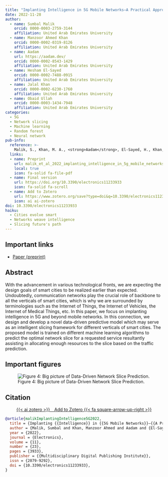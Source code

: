 ```yaml
---
title: "Implanting Intelligence in 5G Mobile Networks—A Practical Approach"
date: 2022-11-28
author:
  - name: Sumbal Malik
    orcid: 0000-0003-2759-3144
    affiliation: United Arab Emirates University
  - name: Manzoor Ahmed Khan
    orcid: 0000-0002-0319-8126
    affiliation: United Arab Emirates University
  - name: Aadam
    url: https://aadam.dev/
    orcid: 0000-0002-8543-1429
    affiliation: United Arab Emirates University
  - name: Hesham El-Sayed
    orcid: 0000-0002-7488-0915
    affiliation: United Arab Emirates University
  - name: Jalal Khan
    orcid: 0000-0002-6230-1760
    affiliation: United Arab Emirates University
  - name: Obaid Ullah
    orcid: 0000-0003-1434-7948
    affiliation: United Arab Emirates University
categories:
  - 5G
  - Network slicing
  - Machine learning
  - Random forest
  - Neural network
pub-info:
  reference: >-
    Malik, S., Khan, M. A., <strong>Aadam</strong>, El-Sayed, H., Khan, J., & Ullah, O. (2022). "Implanting Intelligence in 5G Mobile Networks—A Practical Approach". <em>Electronics</em>, 11(23), Article 23. <a href="https://doi.org/10.3390/electronics11233933"><code>10.3390/electronics11233933</code></a>
  links:
  - name: Preprint
    url: malik_et_al_2022_implanting_intelligence_in_5g_mobile_networks.pdf
    local: true
    icon: fa-solid fa-file-pdf
  - name: Final version
    url: https://doi.org/10.3390/electronics11233933
    icon: fa-solid fa-scroll
  - name: Add to Zotero
    url: https://www.zotero.org/save?type=doi&q=10.3390/electronics11233933
    icon: ai ai-zotero
doi: 10.3390/electronics11233933
haiku:
  - Cities evolve smart
  - Networks weave intelligence
  - Slicing future's path
---
```


## Important links

- [Paper (preprint)](malik_et_al_2022_implanting_intelligence_in_5g_mobile_networks.pdf)


## Abstract

With the advancement in various technological fronts, we are expecting the design goals of smart cities to be realized earlier than expected. Undoubtedly, communication networks play the crucial role of backbone to all the verticals of smart cities, which is why we are surrounded by terminologies such as the Internet of Things, the Internet of Vehicles, the Internet of Medical Things, etc. In this paper, we focus on implanting intelligence in 5G and beyond mobile networks. In this connection, we design and develop a novel data-driven predictive model which may serve as an intelligent slicing framework for different verticals of smart cities. The proposed model is trained on different machine learning algorithms to predict the optimal network slice for a requested service resultantly assisting in allocating enough resources to the slice based on the traffic prediction.


## Important figures


![Figure 4: Big picture of Data-Driven Network Slice Prediction.](big_picture.png)

## Citation

<p class="buttons" style="text-align:center;">
<a class="btn btn-danger" target="_blank" href="https://www.zotero.org/save?type=doi&q=10.3390/electronics11233933">{{< ai zotero >}}&emsp;Add to Zotero {{< fa square-arrow-up-right >}}</a>
</p>

```bibtex
@article{malikImplantingIntelligence5G2022,
  title = {Implanting {{Intelligence}} in {{5G Mobile Networks}}—{{A Practical Approach}}},
  author = {Malik, Sumbal and Khan, Manzoor Ahmed and Aadam and {El-Sayed}, Hesham and Khan, Jalal and Ullah, Obaid},
  year = {2022},
  journal = {Electronics},
  volume = {11},
  number = {23},
  pages = {3933},
  publisher = {{Multidisciplinary Digital Publishing Institute}},
  issn = {2079-9292},
  doi = {10.3390/electronics11233933},
}
```